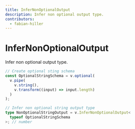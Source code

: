 ```yaml
---
title: InferNonOptionalOutput
description: Infer non optional output type.
contributors:
  - fabian-hiller
---
```


# InferNonOptionalOutput

Infer non optional output type.

```ts
// Create optional sting schema
const OptionalStringSchema = v.optional(
  v.pipe(
    v.string(),
    v.transform((input) => input.length)
  )
);

// Infer non optional string output type
type NonOptionalStringOutput = v.InferNonOptionalOutput<
  typeof OptionalStringSchema
>; // number
```
